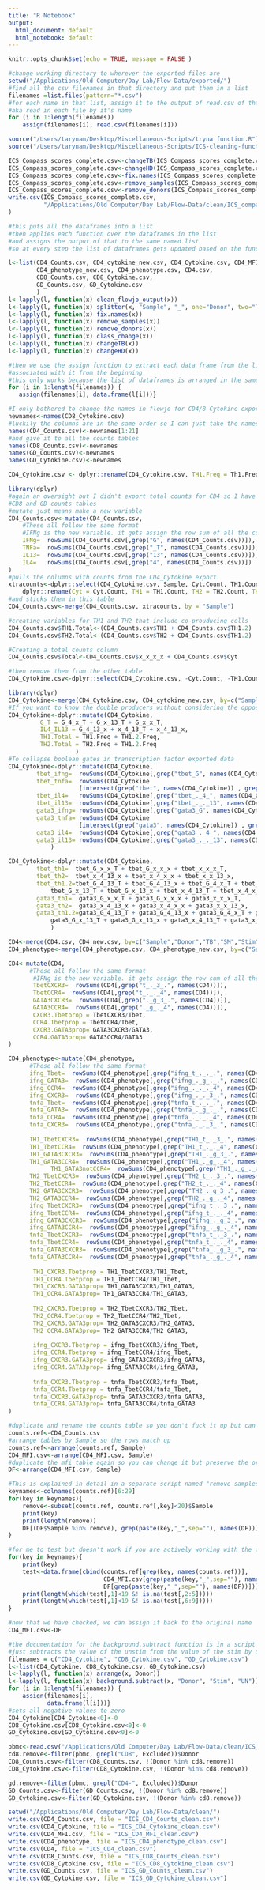 ```yaml
---
title: "R Notebook"
output:
  html_document: default
  html_notebook: default
---
```

```r
knitr::opts_chunk$set(echo = TRUE, message = FALSE )

```

```r
#change working directory to wherever the exported files are
setwd("/Applications/Old Computer/Day Lab/Flow-Data/exported/")
#find all the csv filenames in that directory and put them in a list
filenames =list.files(pattern="*.csv")
#for each name in that list, assign it to the output of read.csv of that name
#aka read in each file by it's name
for (i in 1:length(filenames)) 
    assign(filenames[i], read.csv(filenames[i]))
```

```r
source("/Users/tarynam/Desktop/Miscellaneous-Scripts/tryna function.R")
source("/Users/tarynam/Desktop/Miscellaneous-Scripts/ICS-cleaning-functions.R")
```

```r
ICS_Compass_scores_complete.csv<-changeTB(ICS_Compass_scores_complete.csv)
ICS_Compass_scores_complete.csv<-changeHD(ICS_Compass_scores_complete.csv)
ICS_Compass_scores_complete.csv<-fix.names(ICS_Compass_scores_complete.csv)
ICS_Compass_scores_complete.csv<-remove_samples(ICS_Compass_scores_complete.csv)
ICS_Compass_scores_complete.csv<-remove_donors(ICS_Compass_scores_complete.csv)
write.csv(ICS_Compass_scores_complete.csv,
          "/Applications/Old Computer/Day Lab/Flow-Data/clean/ICS_compass_complete_clean.csv"
)
```

```r
#this puts all the dataframes into a list 
#then applies each function over the dataframes in the list
#and assigns the output of that to the same named list
#so at every step the list of dataframes gets updated based on the function output 

l<-list(CD4_Counts.csv, CD4_cytokine_new.csv, CD4_Cytokine.csv, CD4_MFI.csv, CD4_new.csv,
        CD4_phenotype_new.csv, CD4_phenotype.csv, CD4.csv, 
        CD8_Counts.csv, CD8_Cytokine.csv, 
        GD_Counts.csv, GD_Cytokine.csv
        )
l<-lapply(l, function(x) clean_flowjo_output(x))
l<-lapply(l, function(x) splitter(x, "Sample", "_", one="Donor", two="TB", three="SM", four="Stim"))
l<-lapply(l, function(x) fix.names(x))
l<-lapply(l, function(x) remove_samples(x))
l<-lapply(l, function(x) remove_donors(x))
l<-lapply(l, function(x) class_change(x))
l<-lapply(l, function(x) changeTB(x))
l<-lapply(l, function(x) changeHD(x))

#then we use the assign function to extract each data frame from the list and assign it to the filename
#associated with it from the beginning
#this only works because the list of dataframes is arranged in the same order as the list filenames 
for (i in 1:length(filenames)) {
   assign(filenames[i], data.frame(l[i]))}
```

```r
#I only bothered to change the names in flowjo for CD4/8 Cytokine exports so the rest are ugly
newnames<-names(CD8_Cytokine.csv)
#luckily the columns are in the same order so I can just take the names from one of those 
names(CD4_Counts.csv)<-newnames[1:21]
#and give it to all the counts tables
names(CD8_Counts.csv)<-newnames
names(GD_Counts.csv)<-newnames
names(GD_Cytokine.csv)<-newnames

CD4_Cytokine.csv <- dplyr::rename(CD4_Cytokine.csv, TH1.Freq = Th1.Freq)
```

```r
library(dplyr)
#again an oversight but I didn't export total counts for CD4 so I have to make them to match 
#CD8 and GD counts tables
#mutate just means make a new variable 
CD4_Counts.csv<-mutate(CD4_Counts.csv,
    #These all follow the same format
    #IFNg is the new variable. it gets assign the row sum of all the columns that have a G in the name
    IFNg=  rowSums(CD4_Counts.csv[,grep("G", names(CD4_Counts.csv))]),
    TNFa=  rowSums(CD4_Counts.csv[,grep("_T", names(CD4_Counts.csv))]),
    IL13=  rowSums(CD4_Counts.csv[,grep("13", names(CD4_Counts.csv))]),
    IL4=   rowSums(CD4_Counts.csv[,grep("4", names(CD4_Counts.csv))])
)
#pulls the columns with counts from the CD4_Cytokine export
xtracounts<-dplyr::select(CD4_Cytokine.csv, Sample, Cyt.Count, TH1.Count, TH1.2.Count, TH2.Count)%>%
    dplyr::rename(Cyt = Cyt.Count, TH1 = TH1.Count, TH2 = TH2.Count, TH1.2 = TH1.2.Count)
#and sticks them in this table
CD4_Counts.csv<-merge(CD4_Counts.csv, xtracounts, by = "Sample")

#creating variables for TH1 and TH2 that include co-prouducing cells
CD4_Counts.csv$TH1.Total<-(CD4_Counts.csv$TH1 + CD4_Counts.csv$TH1.2)
CD4_Counts.csv$TH2.Total<-(CD4_Counts.csv$TH2 + CD4_Counts.csv$TH1.2)

#Creating a total counts column
CD4_Counts.csv$Total<-CD4_Counts.csv$x_x_x_x + CD4_Counts.csv$Cyt

#then remove them from the other table
CD4_Cytokine.csv<-dplyr::select(CD4_Cytokine.csv, -Cyt.Count, -TH1.Count, -TH1.2.Count, -TH2.Count)
```

```r
library(dplyr)
CD4_Cytokine<-merge(CD4_Cytokine.csv, CD4_cytokine_new.csv, by=c("Sample","Donor","TB","SM","Stim" ), all=TRUE)
#If you want to know the double producers without considering the opposite TH cytokines
CD4_Cytokine<-dplyr::mutate(CD4_Cytokine, 
         G_T = G_4_x_T + G_x_13_T + G_x_x_T,
         IL4_IL13 = G_4_13_x + x_4_13_T + x_4_13_x,
         TH1.Total = TH1.Freq + TH1.2.Freq,
         TH2.Total = TH2.Freq + TH1.2.Freq
                   )
#To collapse boolean gates in transcription factor exported data
CD4_Cytokine<-dplyr::mutate(CD4_Cytokine, 
        tbet_ifng=  rowSums(CD4_Cytokine[,grep("tbet_G", names(CD4_Cytokine))]),
        tbet_tnfa=  rowSums(CD4_Cytokine
                    [intersect(grep("tbet", names(CD4_Cytokine)) , grep("_T", names(CD4_Cytokine)))]),
        tbet_il4=   rowSums(CD4_Cytokine[,grep("tbet_._4_", names(CD4_Cytokine))]),
        tbet_il13=  rowSums(CD4_Cytokine[,grep("tbet_._._13", names(CD4_Cytokine))]),
        gata3_ifng= rowSums(CD4_Cytokine[,grep("gata3_G", names(CD4_Cytokine))]),
        gata3_tnfa= rowSums(CD4_Cytokine
                    [intersect(grep("gata3", names(CD4_Cytokine)) , grep("_T", names(CD4_Cytokine)))]),
        gata3_il4=  rowSums(CD4_Cytokine[,grep("gata3_._4_", names(CD4_Cytokine))]),
        gata3_il13= rowSums(CD4_Cytokine[,grep("gata3_._._13", names(CD4_Cytokine))])
            )

CD4_Cytokine<-dplyr::mutate(CD4_Cytokine, 
        tbet_th1=  tbet_G_x_x_T + tbet_G_x_x_x + tbet_x_x_x_T,
        tbet_th2=  tbet_x_4_13_x + tbet_x_4_x_x + tbet_x_x_13_x,
        tbet_th1.2=tbet_G_4_13_T + tbet_G_4_13_x + tbet_G_4_x_T + tbet_G_4_x_x + 
            tbet_G_x_13_T + tbet_G_x_13_x + tbet_x_4_13_T + tbet_x_4_x_T + tbet_x_x_13_T,
        gata3_th1=  gata3_G_x_x_T + gata3_G_x_x_x + gata3_x_x_x_T,
        gata3_th2=  gata3_x_4_13_x + gata3_x_4_x_x + gata3_x_x_13_x,
        gata3_th1.2=gata3_G_4_13_T + gata3_G_4_13_x + gata3_G_4_x_T + gata3_G_4_x_x + 
            gata3_G_x_13_T + gata3_G_x_13_x + gata3_x_4_13_T + gata3_x_4_x_T + gata3_x_x_13_T 
            )
```

```r
CD4<-merge(CD4.csv, CD4_new.csv, by=c("Sample","Donor","TB","SM","Stim" ), all=TRUE)
CD4_phenotype<-merge(CD4_phenotype.csv, CD4_phenotype_new.csv, by=c("Sample","Donor","TB","SM","Stim" ), all=TRUE)
```

```r
CD4<-mutate(CD4,
      #These all follow the same format
       #IFNg is the new variable. it gets assign the row sum of all the columns that have a G in the name
       TbetCXCR3=  rowSums(CD4[,grep("t_._3_.", names(CD4))]),
       TbetCCR4=  rowSums(CD4[,grep("t_._._4", names(CD4))]),
       GATA3CXCR3=  rowSums(CD4[,grep("._g_3_.", names(CD4))]),
       GATA3CCR4=  rowSums(CD4[,grep("._g_._4", names(CD4))]),
       CXCR3.Tbetprop = TbetCXCR3/Tbet,
       CCR4.Tbetprop = TbetCCR4/Tbet,
       CXCR3.GATA3prop= GATA3CXCR3/GATA3,
       CCR4.GATA3prop= GATA3CCR4/GATA3
)

CD4_phenotype<-mutate(CD4_phenotype,
      #These all follow the same format
      ifng_Tbet=  rowSums(CD4_phenotype[,grep("ifng_t_._._.", names(CD4_phenotype))]),
      ifng_GATA3=  rowSums(CD4_phenotype[,grep("ifng_._g_._.", names(CD4_phenotype))]),
      ifng_CCR4=  rowSums(CD4_phenotype[,grep("ifng_._._._4", names(CD4_phenotype))]),
      ifng_CXCR3=  rowSums(CD4_phenotype[,grep("ifng_._._3_.", names(CD4_phenotype))]),
      tnfa_Tbet=  rowSums(CD4_phenotype[,grep("tnfa_t_._._.", names(CD4_phenotype))]),
      tnfa_GATA3=  rowSums(CD4_phenotype[,grep("tnfa_._g_._.", names(CD4_phenotype))]),
      tnfa_CCR4=  rowSums(CD4_phenotype[,grep("tnfa_._._._4", names(CD4_phenotype))]),
      tnfa_CXCR3=  rowSums(CD4_phenotype[,grep("tnfa_._._3_.", names(CD4_phenotype))]),      
     
      TH1_TbetCXCR3=  rowSums(CD4_phenotype[,grep("TH1_t_._3_.", names(CD4_phenotype))]),
      TH1_TbetCCR4=  rowSums(CD4_phenotype[,grep("TH1_t_._._4", names(CD4_phenotype))]),
      TH1_GATA3CXCR3=  rowSums(CD4_phenotype[,grep("TH1_._g_3_.", names(CD4_phenotype))]),
      TH1_GATA3CCR4=  rowSums(CD4_phenotype[,grep("TH1_._g_._4", names(CD4_phenotype))]),
            TH1_GATA3notCCR4=  rowSums(CD4_phenotype[,grep("TH1_._g_._x", names(CD4_phenotype))]),
      TH2_TbetCXCR3=  rowSums(CD4_phenotype[,grep("TH2_t_._3_.", names(CD4_phenotype))]),
      TH2_TbetCCR4=  rowSums(CD4_phenotype[,grep("TH2_t_._._4", names(CD4_phenotype))]),
      TH2_GATA3CXCR3=  rowSums(CD4_phenotype[,grep("TH2_._g_3_.", names(CD4_phenotype))]),
      TH2_GATA3CCR4=  rowSums(CD4_phenotype[,grep("TH2_._g_._4", names(CD4_phenotype))]),
      ifng_TbetCXCR3=  rowSums(CD4_phenotype[,grep("ifng_t_._3_.", names(CD4_phenotype))]),
      ifng_TbetCCR4=  rowSums(CD4_phenotype[,grep("ifng_t_._._4", names(CD4_phenotype))]),
      ifng_GATA3CXCR3=  rowSums(CD4_phenotype[,grep("ifng_._g_3_.", names(CD4_phenotype))]),
      ifng_GATA3CCR4=  rowSums(CD4_phenotype[,grep("ifng_._g_._4", names(CD4_phenotype))]),
      tnfa_TbetCXCR3=  rowSums(CD4_phenotype[,grep("tnfa_t_._3_.", names(CD4_phenotype))]),
      tnfa_TbetCCR4=  rowSums(CD4_phenotype[,grep("tnfa_t_._._4", names(CD4_phenotype))]),
      tnfa_GATA3CXCR3=  rowSums(CD4_phenotype[,grep("tnfa_._g_3_.", names(CD4_phenotype))]),
      tnfa_GATA3CCR4=  rowSums(CD4_phenotype[,grep("tnfa_._g_._4", names(CD4_phenotype))]),
      
       TH1_CXCR3.Tbetprop = TH1_TbetCXCR3/TH1_Tbet,
       TH1_CCR4.Tbetprop = TH1_TbetCCR4/TH1_Tbet,
       TH1_CXCR3.GATA3prop= TH1_GATA3CXCR3/TH1_GATA3,
       TH1_CCR4.GATA3prop= TH1_GATA3CCR4/TH1_GATA3,
      
       TH2_CXCR3.Tbetprop = TH2_TbetCXCR3/TH2_Tbet,
       TH2_CCR4.Tbetprop = TH2_TbetCCR4/TH2_Tbet,
       TH2_CXCR3.GATA3prop= TH2_GATA3CXCR3/TH2_GATA3,
       TH2_CCR4.GATA3prop= TH2_GATA3CCR4/TH2_GATA3,
      
       ifng_CXCR3.Tbetprop = ifng_TbetCXCR3/ifng_Tbet,
       ifng_CCR4.Tbetprop = ifng_TbetCCR4/ifng_Tbet,
       ifng_CXCR3.GATA3prop= ifng_GATA3CXCR3/ifng_GATA3,
       ifng_CCR4.GATA3prop= ifng_GATA3CCR4/ifng_GATA3,
             
       tnfa_CXCR3.Tbetprop = tnfa_TbetCXCR3/tnfa_Tbet,
       tnfa_CCR4.Tbetprop = tnfa_TbetCCR4/tnfa_Tbet,
       tnfa_CXCR3.GATA3prop= tnfa_GATA3CXCR3/tnfa_GATA3,
       tnfa_CCR4.GATA3prop= tnfa_GATA3CCR4/tnfa_GATA3
)


```

```r
#duplicate and rename the counts table so you don't fuck it up but can still use it
counts.ref<-CD4_Counts.csv
#arrange tables by Sample so the rows match up
counts.ref<-arrange(counts.ref, Sample)
CD4_MFI.csv<-arrange(CD4_MFI.csv, Sample)
#duplicate the mfi table again so you can change it but preserve the original just in case
DF<-arrange(CD4_MFI.csv, Sample)

#This is explained in detail in a separate script named "remove-samples-using-key.R"
keynames<-colnames(counts.ref)[6:29]
for(key in keynames){
    remove<-subset(counts.ref, counts.ref[,key]<20)$Sample
    print(key)
    print(length(remove))
    DF[(DF$Sample %in% remove), grep(paste(key,"_",sep=""), names(DF))]<-NA
}

#for me to test but doesn't work if you are actively working with the code. Only works if you just run the whole script. also documented in the same script as above
for(key in keynames){
    print(key)
    test<-data.frame(cbind(counts.ref[grep(key, names(counts.ref))], 
                           CD4_MFI.csv[grep(paste(key,"_",sep=""), names(CD4_MFI.csv))],
                           DF[grep(paste(key,"_",sep=""), names(DF))]))
    print(length(which(test[,1]<19 &! is.na(test[,2:5]))))
    print(length(which(test[,1]<19 &! is.na(test[,6:9]))))
}

#now that we have checked, we can assign it back to the original name
CD4_MFI.csv<-DF
```

```r
#the documentation for the background.subtract function is in a script in the miscellaneous folder
#just subtracts the value of the unstim from the value of the stim by donor
filenames = c("CD4_Cytokine", "CD8_Cytokine.csv", "GD_Cytokine.csv")
l<-list(CD4_Cytokine, CD8_Cytokine.csv, GD_Cytokine.csv)
l<-lapply(l, function(x) arrange(x, Donor))
l<-lapply(l, function(x) background.subtract(x, "Donor", "Stim", "UN"))
for (i in 1:length(filenames)) {
    assign(filenames[i], 
           data.frame(l[i]))}
#sets all negative values to zero
CD4_Cytokine[CD4_Cytokine<0]<-0
CD8_Cytokine.csv[CD8_Cytokine.csv<0]<-0
GD_Cytokine.csv[GD_Cytokine.csv<0]<-0
```

```r
pbmc<-read.csv("/Applications/Old Computer/Day Lab/Flow-Data/clean/ICS_DonorInfo_clean.csv")
cd8.remove<-filter(pbmc, grepl("CD8", Excluded))$Donor
CD8_Counts.csv<-filter(CD8_Counts.csv, !(Donor %in% cd8.remove))
CD8_Cytokine.csv<-filter(CD8_Cytokine.csv, !(Donor %in% cd8.remove))

gd.remove<-filter(pbmc, grepl("CD4-", Excluded))$Donor
GD_Counts.csv<-filter(GD_Counts.csv, !(Donor %in% cd8.remove))
GD_Cytokine.csv<-filter(GD_Cytokine.csv, !(Donor %in% cd8.remove))

```

```r
setwd("/Applications/Old Computer/Day Lab/Flow-Data/clean/")
write.csv(CD4_Counts.csv, file = "ICS_CD4_Counts_clean.csv")
write.csv(CD4_Cytokine, file = "ICS_CD4_Cytokine_clean.csv")
write.csv(CD4_MFI.csv, file = "ICS_CD4_MFI_clean.csv")
write.csv(CD4_phenotype, file = "ICS_CD4_phenotype_clean.csv")
write.csv(CD4, file = "ICS_CD4_clean.csv")
write.csv(CD8_Counts.csv, file = "ICS_CD8_Counts_clean.csv")
write.csv(CD8_Cytokine.csv, file = "ICS_CD8_Cytokine_clean.csv")
write.csv(GD_Counts.csv, file = "ICS_GD_Counts_clean.csv")
write.csv(GD_Cytokine.csv, file = "ICS_GD_Cytokine_clean.csv")
```

